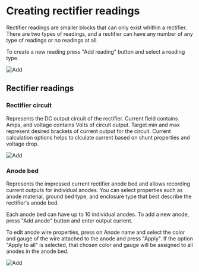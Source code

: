 
# Creating rectifier readings

Rectifier readings are smaller blocks that can only exist whithin a rectifier. There are two types of readings, and a rectifier can have any number of any type of readings or no readings at all.

To create a new reading press "Add reading" button and select a reading type.

<ImageView>
  <Image
    src="/images/survey_items/3.28.png"
    alt="Add"
    width={300}
    height={300} />
</ImageView>

## Rectifier readings

### Rectifier circuit

Represents the DC output circuit of the rectifier. Current field contains Amps, and voltage contains Volts of circuit output. Target min and max represent desired brackets of current output for the circuit. Current calculation options helps to clculate current based on shunt properties and voltage drop.

<ImageView>
  <Image
    src="/images/survey_items/3.29.png"
    alt="Add"
    width={300}
    height={300} />
</ImageView>

### Anode bed

Represents the impressed current rectifier anode bed and allows recording current outputs for individual anodes. You can select properties such as anode material, ground bed type, and enclosure type that best describe the rectifier's anode bed.

Each anode bed can have up to 10 individual anodes. To add a new anode, press "Add anode" button and enter output current.

To edit anode wire properties, press on Anode name and select the color and gauge of the wire attached to the anode and press "Apply". If the option "Apply to all" is selected, that chosen color and gauge will be assigned to all anodes in the anode bed.

<ImageView>
  <Image
    src="/images/survey_items/3.30.png"
    alt="Add"
    width={300}
    height={300} />
</ImageView>
